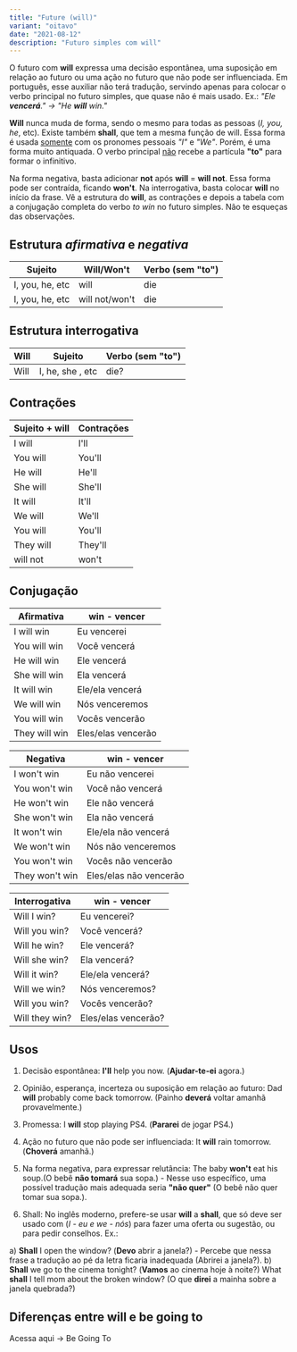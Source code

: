 ```yaml
---
title: "Future (will)"
variant: "oitavo"
date: "2021-08-12"
description: "Futuro simples com will"
---
```



O futuro com **will** expressa uma decisão espontânea, uma suposição em relação ao futuro ou uma ação no futuro que não pode ser influenciada. Em português, esse auxiliar não terá tradução, servindo apenas para colocar o verbo principal no futuro simples, que quase não é mais usado. Ex.: _"Ele **vencerá**." → "He **will** win."_

**Will** nunca muda de forma, sendo o mesmo para todas as pessoas (_I, you, he_, etc). Existe também **shall**, que tem a mesma função de will. Essa forma é usada <u>somente</u> com os pronomes pessoais _"I"_ e _"We"_. Porém, é uma forma muito antiquada. O verbo principal <u>não</u> recebe a partícula **"to"** para formar o infinitivo.

Na forma negativa, basta adicionar **not** após **will** = **will not**. Essa forma pode ser contraída, ficando **won't**. Na interrogativa, basta colocar **will** no início da frase. Vê a estrutura do **will**, as contrações e depois a tabela com a conjugação completa do verbo _to win_ no futuro simples. Não te esqueças das observações.

## Estrutura _afirmativa_ e _negativa_

| Sujeito         | Will/Won't     | Verbo (sem "to") |
| --------------- | -------------- | ---------------- |
| I, you, he, etc | will           | die              |
| I, you, he, etc | will not/won't | die              |

## Estrutura interrogativa

| Will | Sujeito          | Verbo (sem "to") |
| ---- | ---------------- | ---------------- |
| Will | I, he, she , etc | die?             |

## Contrações

| Sujeito + will | Contrações |
| -------------- | ---------- |
| I will         | I'll       |
| You will       | You'll     |
| He will        | He'll      |
| She will       | She'll     |
| It will        | It'll      |
| We will        | We'll      |
| You will       | You'll     |
| They will      | They'll    |
| will not       | won't      |

## Conjugação

| Afirmativa    | win - vencer       |
| ------------- | ------------------ |
| I will win    | Eu vencerei        |
| You will win  | Você vencerá       |
| He will win   | Ele vencerá        |
| She will win  | Ela vencerá        |
| It will win   | Ele/ela vencerá    |
| We will win   | Nós venceremos     |
| You will win  | Vocês vencerão     |
| They will win | Eles/elas vencerão |

| Negativa       | win - vencer           |
| -------------- | ---------------------- |
| I won't win    | Eu não vencerei        |
| You won't win  | Você não vencerá       |
| He won't win   | Ele não vencerá        |
| She won't win  | Ela não vencerá        |
| It won't win   | Ele/ela não vencerá    |
| We won't win   | Nós não venceremos     |
| You won't win  | Vocês não vencerão     |
| They won't win | Eles/elas não vencerão |

| Interrogativa  | win - vencer        |
| -------------- | ------------------- |
| Will I win?    | Eu vencerei?        |
| Will you win?  | Você vencerá?       |
| Will he win?   | Ele vencerá?        |
| Will she win?  | Ela vencerá?        |
| Will it win?   | Ele/ela vencerá?    |
| Will we win?   | Nós venceremos?     |
| Will you win?  | Vocês vencerão?     |
| Will they win? | Eles/elas vencerão? |

## Usos

1. Decisão espontânea: **I'll** help you now. (**Ajudar-te-ei** agora.)
2. Opinião, esperança, incerteza ou suposição em relação ao futuro: Dad **will** probably come back tomorrow. (Painho **deverá** voltar amanhã provavelmente.)
3. Promessa: I **will** stop playing PS4. (**Pararei** de jogar PS4.)

4. Ação no futuro que não pode ser influenciada: It **will** rain tomorrow. (**Choverá** amanhã.)

5. Na forma negativa, para expressar relutância: The baby **won't** eat his soup.(O bebê **não tomará** sua sopa.) - Nesse uso específico, uma possível tradução mais adequada seria **"não quer"** (O bebê não quer tomar sua sopa.).

6. Shall: No inglês moderno, prefere-se usar **will** a **shall**, que só deve ser usado com (_I - eu e we - nós_) para fazer uma oferta ou sugestão, ou para pedir conselhos. Ex.:

a) **Shall** I open the window? (**Devo** abrir a janela?) - Percebe que nessa frase a tradução ao pé da letra ficaria inadequada (Abrirei a janela?).
b) **Shall** we go to the cinema tonight? (**Vamos** ao cinema hoje à noite?)
What **shall** I tell mom about the broken window? (O que **direi** a mainha sobre a janela quebrada?)

## Diferenças entre will e be going to

Acessa aqui → <Link className="btn" to="/anos/oitavo/begoingto">Be Going To</Link>
